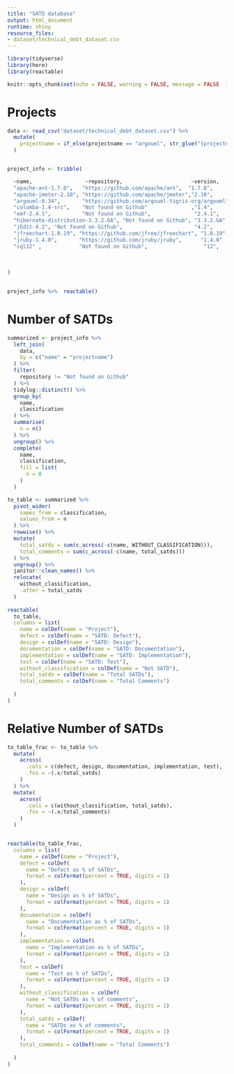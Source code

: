 ```yaml
---
title: "SATD database"
output: html_document
runtime: shiny
resource_files:
- dataset/technical_debt_dataset.csv
---
```


```r

library(tidyverse)
library(here)
library(reactable)

knitr::opts_chunk$set(echo = FALSE, warning = FALSE, message = FALSE  )
```

# Projects

```r

data <- read_csv("dataset/technical_debt_dataset.csv") %>% 
  mutate(
    projectname = if_else(projectname == "argouml", str_glue("{projectname}-0.34"), projectname )
  )


project_info <- tribble(

  ~name,                 ~repository,                      ~version,              ~commits_since,    ~version_location,
  "apache-ant-1.7.0",   "https://github.com/apache/ant",  "1.7.0",               4490,        "https://github.com/apache/ant/releases/tag/rel%2F1.7.0",
  "apache-jmeter-2.10", "https://github.com/apache/jmeter","2.10",               7351,  "https://github.com/apache/jmeter/releases/tag/v2_10",
  "argouml-0.34",       "https://github.com/argouml-tigris-org/argouml", "0.34", 162, "https://github.com/argouml-tigris-org/argouml/releases/tag/VERSION_0_34",    
  "columba-1.4-src",    "Not found on Github"              ,"1.4",               NA, NA,
  "emf-2.4.1",          "Not found on Github",              "2.4.1",             NA, NA,
  "hibernate-distribution-3.3.2.GA", "Not found on Github", "3.3.2.GA",          NA, NA,
  "jEdit-4.2", "Not found on Github",                       "4.2",               NA,  NA,
  "jfreechart-1.0.19", "https://github.com/jfree/jfreechart", "1.0.19",         998, "https://github.com/jfree/jfreechart/releases/tag/v1.0.19",
  "jruby-1.4.0",       "https://github.com/jruby/jruby",      "1.4.0"             ,40391,      "https://github.com/jruby/jruby/releases/tag/1.4.0"  ,
  "sql12" ,            "Not found on Github",                  "12",            NA, NA
  
  
  
)
  

project_info %>%  reactable()


```

# Number of SATDs


```r


summarized <- project_info %>% 
  left_join(
    data,
    by = c("name" = "projectname")
  ) %>% 
  filter(
    repository != "Not found on Github"
  ) %>% 
  tidylog::distinct() %>% 
  group_by(
    name,
    classification
  ) %>% 
  summarise(
    n = n()
  ) %>% 
  ungroup() %>% 
  complete(
    name,
    classification,
    fill = list(
      n = 0
    )
  )

to_table <- summarized %>% 
  pivot_wider(
    names_from = classification,
    values_from = n
  ) %>% 
  rowwise() %>% 
  mutate(
    total_satds = sum(c_across(-c(name, WITHOUT_CLASSIFICATION))),
    total_comments = sum(c_across(-c(name, total_satds)))
  ) %>% 
  ungroup() %>% 
  janitor::clean_names() %>% 
  relocate(
    without_classification,
    .after = total_satds
  )
  
reactable(
  to_table,
  columns = list(
    name = colDef(name = "Project"),
    defect = colDef(name = "SATD: Defect"),
    design = colDef(name = "SATD: Design"),
    documentation = colDef(name = "SATD: Documentation"),
    implementation = colDef(name = "SATD: Implementation"),
    test = colDef(name = "SATD: Test"),
    without_classification = colDef(name = "Not SATD"),
    total_satds = colDef(name = "Total SATDs"),
    total_comments = colDef(name = "Total Comments")
    
  )
) 

```


# Relative Number of SATDs



```r

to_table_frac <- to_table %>% 
  mutate(
    across(
      .cols = c(defect, design, documentation, implementation, test),
      .fns = ~(.x/total_satds)
    )
  ) %>% 
  mutate(
    across(
      .cols = c(without_classification, total_satds),
      .fns = ~(.x/total_comments)
    )
  )  


reactable(to_table_frac,
  columns = list(
    name = colDef(name = "Project"),
    defect = colDef(
      name = "Defect as % of SATDs", 
      format = colFormat(percent = TRUE, digits = 1) 
    ),
    design = colDef(
      name = "Design as % of SATDs", 
      format = colFormat(percent = TRUE, digits = 1) 
    ),
    documentation = colDef(
      name = "Documentation as % of SATDs", 
      format = colFormat(percent = TRUE, digits = 1) 
    ),
    implementation = colDef(
      name = "Implementation as % of SATDs", 
      format = colFormat(percent = TRUE, digits = 1) 
    ),
    test = colDef(
      name = "Test as % of SATDs", 
      format = colFormat(percent = TRUE, digits = 1) 
    ),
    without_classification = colDef(
      name = "Not SATDs as % of comments", 
      format = colFormat(percent = TRUE, digits = 1) 
    ),
    total_satds = colDef(
      name = "SATDs as % of comments", 
      format = colFormat(percent = TRUE, digits = 1) 
    ),
    total_comments = colDef(name = "Total Comments")
    
  )
)
          
          

```



